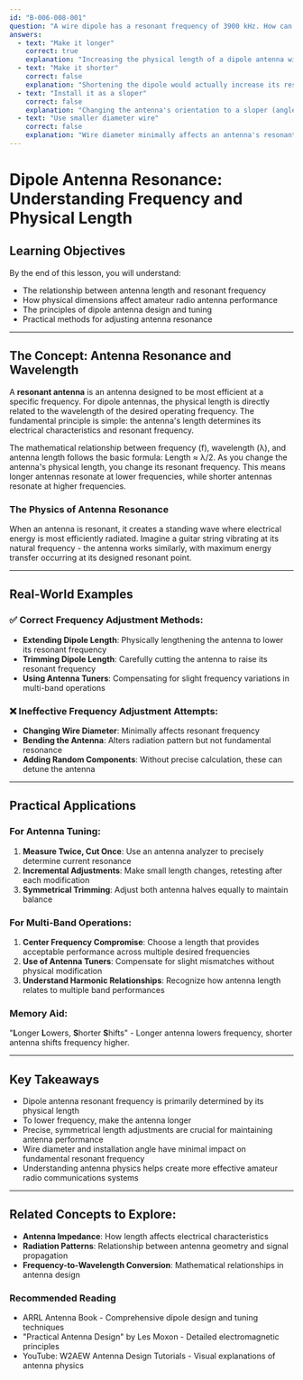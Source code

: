 ```yaml
---
id: "B-006-008-001"
question: "A wire dipole has a resonant frequency of 3900 kHz. How can you change its resonant frequency to 3600 kHz?"
answers:
  - text: "Make it longer"
    correct: true
    explanation: "Increasing the physical length of a dipole antenna will lower its resonant frequency. This is because the wavelength and frequency have an inverse relationship: as the antenna becomes longer, the resonant frequency decreases. To move from 3900 kHz to 3600 kHz (a lower frequency), you need to extend the total length of the dipole."
  - text: "Make it shorter"
    correct: false
    explanation: "Shortening the dipole would actually increase its resonant frequency, moving it further away from the desired 3600 kHz. Reducing the antenna length would push the resonant frequency higher, not lower."
  - text: "Install it as a sloper"
    correct: false
    explanation: "Changing the antenna's orientation to a sloper (angled installation) will not significantly alter its resonant frequency. While a sloper might change radiation pattern and potentially slight performance characteristics, it does not fundamentally change the antenna's electrical length or resonant frequency."
  - text: "Use smaller diameter wire"
    correct: false
    explanation: "Wire diameter minimally affects an antenna's resonant frequency. The physical length of the antenna, not its wire diameter, determines the resonant frequency. While wire diameter can slightly impact antenna impedance and bandwidth, it does not meaningfully change the fundamental resonant frequency."
---
```


# Dipole Antenna Resonance: Understanding Frequency and Physical Length

## Learning Objectives
By the end of this lesson, you will understand:
- The relationship between antenna length and resonant frequency
- How physical dimensions affect amateur radio antenna performance
- The principles of dipole antenna design and tuning
- Practical methods for adjusting antenna resonance

---

## The Concept: Antenna Resonance and Wavelength

A **resonant antenna** is an antenna designed to be most efficient at a specific frequency. For dipole antennas, the physical length is directly related to the wavelength of the desired operating frequency. The fundamental principle is simple: the antenna's length determines its electrical characteristics and resonant frequency.

The mathematical relationship between frequency (f), wavelength (λ), and antenna length follows the basic formula: Length ≈ λ/2. As you change the antenna's physical length, you change its resonant frequency. This means longer antennas resonate at lower frequencies, while shorter antennas resonate at higher frequencies.

### The Physics of Antenna Resonance

When an antenna is resonant, it creates a standing wave where electrical energy is most efficiently radiated. Imagine a guitar string vibrating at its natural frequency - the antenna works similarly, with maximum energy transfer occurring at its designed resonant point.

---

## Real-World Examples

### ✅ Correct Frequency Adjustment Methods:
- **Extending Dipole Length**: Physically lengthening the antenna to lower its resonant frequency
- **Trimming Dipole Length**: Carefully cutting the antenna to raise its resonant frequency
- **Using Antenna Tuners**: Compensating for slight frequency variations in multi-band operations

### ❌ Ineffective Frequency Adjustment Attempts:
- **Changing Wire Diameter**: Minimally affects resonant frequency
- **Bending the Antenna**: Alters radiation pattern but not fundamental resonance
- **Adding Random Components**: Without precise calculation, these can detune the antenna

---

## Practical Applications

### For Antenna Tuning:
1. **Measure Twice, Cut Once**: Use an antenna analyzer to precisely determine current resonance
2. **Incremental Adjustments**: Make small length changes, retesting after each modification
3. **Symmetrical Trimming**: Adjust both antenna halves equally to maintain balance

### For Multi-Band Operations:
1. **Center Frequency Compromise**: Choose a length that provides acceptable performance across multiple desired frequencies
2. **Use of Antenna Tuners**: Compensate for slight mismatches without physical modification
3. **Understand Harmonic Relationships**: Recognize how antenna length relates to multiple band performances

### Memory Aid:
"**L**onger **L**owers, **S**horter **S**hifts" - Longer antenna lowers frequency, shorter antenna shifts frequency higher.

---

## Key Takeaways

- Dipole antenna resonant frequency is primarily determined by its physical length
- To lower frequency, make the antenna longer
- Precise, symmetrical length adjustments are crucial for maintaining antenna performance
- Wire diameter and installation angle have minimal impact on fundamental resonant frequency
- Understanding antenna physics helps create more effective amateur radio communications systems

---

## Related Concepts to Explore:
- **Antenna Impedance**: How length affects electrical characteristics
- **Radiation Patterns**: Relationship between antenna geometry and signal propagation
- **Frequency-to-Wavelength Conversion**: Mathematical relationships in antenna design

### Recommended Reading
- ARRL Antenna Book - Comprehensive dipole design and tuning techniques
- "Practical Antenna Design" by Les Moxon - Detailed electromagnetic principles
- YouTube: W2AEW Antenna Design Tutorials - Visual explanations of antenna physics